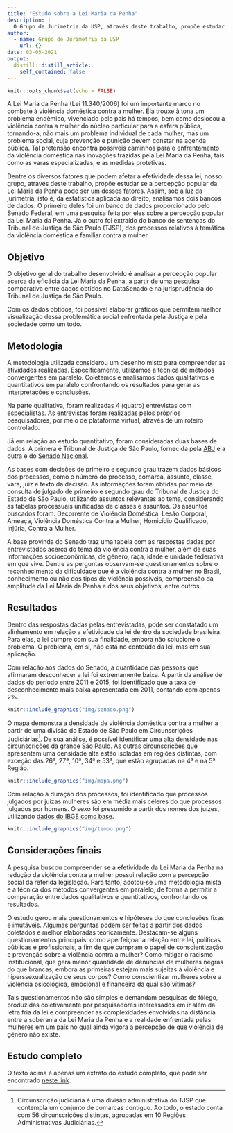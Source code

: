 ```yaml
---
title: "Estudo sobre a Lei Maria da Penha"
description: |
  O Grupo de Jurimetria da USP, através deste trabalho, propõe estudar a Lei Maria da Penha sob a luz da jurimetria.
author:
  - name: Grupo de Jurimetria da USP
    url: {}
date: 03-05-2021
output:
  distill::distill_article:
    self_contained: false
---
```



```r
knitr::opts_chunk$set(echo = FALSE)
```

A Lei Maria da Penha (Lei 11.340/2006) foi um importante marco no combate à violência doméstica contra a mulher. Ela trouxe à tona um problema endêmico, vivenciado pelo país há tempos, bem como deslocou a violência contra a mulher do núcleo particular para a esfera pública, tornando-a, não mais um problema individual de cada mulher, mas um problema social, cuja prevenção e punição devem constar na agenda pública. Tal pretensão encontra possíveis caminhos para o enfrentamento da violência doméstica nas inovações trazidas pela Lei Maria da Penha, tais como as varas especializadas, e as medidas protetivas.

Dentre os diversos fatores que podem afetar a efetividade dessa lei, nosso grupo, através deste trabalho, propõe estudar se a percepção popular da Lei Maria da Penha pode ser um desses fatores. Assim, sob a luz da jurimetria, isto é, da estatística aplicada ao direito, analisamos dois bancos de dados. O primeiro deles foi um banco de dados proporcionado pelo Senado Federal, em uma pesquisa feita por eles sobre a percepção popular da Lei Maria da Penha. Já o outro foi extraído do banco de sentenças do Tribunal de Justiça de São Paulo (TJSP), dos processos relativos à temática da violência doméstica e familiar contra a mulher.

## Objetivo

O objetivo geral do trabalho desenvolvido é analisar a percepção popular acerca da eficácia da Lei Maria da Penha, a partir de uma pesquisa comparativa entre dados obtidos no DataSenado e na jurisprudência do Tribunal de Justiça de São Paulo.

Com os dados obtidos, foi possível elaborar gráficos que permitem melhor visualização dessa problemática social enfrentada pela Justiça e pela sociedade como um todo. 

## Metodologia

A metodologia utilizada considerou um desenho misto para compreender as atividades realizadas. Especificamente, utilizamos a técnica de métodos convergentes em paralelo. Coletamos e analisamos dados qualitativos e quantitativos em paralelo confrontando os resultados para gerar as interpretações e conclusões.

Na parte qualitativa, foram realizadas 4 (quatro) entrevistas com especialistas. As entrevistas foram realizadas pelos próprios pesquisadores, por meio de plataforma virtual, através de um roteiro controlado. 

Já em relação ao estudo quantitativo, foram consideradas duas bases de dados. A primera é Tribunal de Justiça de São Paulo, fornecida pela [ABJ](https://abj.org.br) e a outra é do [Senado Nacional](https://www12.senado.leg.br/institucional/datasenado).

As bases com decisões de primeiro e segundo grau trazem dados básicos dos processos, como o número do processo, comarca, assunto, classe, vara, juiz e texto da decisão. As informações foram obtidas por meio da consulta de julgado de primeiro e segundo grau do Tribunal de Justiça do Estado de São Paulo, utilizando assuntos relevantes ao tema, considerando as tabelas processuais unificadas de classes e assuntos. Os assuntos buscados foram: Decorrente de Violência Doméstica, Lesão Corporal, Ameaça, Violência Doméstica Contra a Mulher, Homicídio Qualificado, Injúria, Contra a Mulher.

A base provinda do Senado traz uma tabela com as respostas dadas por entrevistados acerca do tema da violência contra a mulher, além de suas informações socioeconômicas, de gênero, raça, idade e unidade federativa em que vive. Dentre as perguntas observam-se questionamentos sobre o reconhecimento da dificuldade que é a violência contra a mulher no Brasil, conhecimento ou não dos tipos de violência possíveis, compreensão da amplitude da Lei Maria da Penha e dos seus objetivos, entre outros.

## Resultados

Dentro das respostas dadas pelas entrevistadas, pode ser constatado um alinhamento em relação a efetividade da lei dentro da sociedade brasileira. Para elas, a lei cumpre com sua finalidade, embora não solucione o problema. O problema, em si, não está no conteúdo da lei, mas em sua aplicação.

Com relação aos dados do Senado, a quantidade das pessoas que afirmaram desconhecer a lei foi extremamente baixa. A partir da análise de dados do período entre 2011 e 2015, foi identificado que a taxa de desconhecimento mais baixa apresentada em 2011, contando com apenas 2%.
 
```r
knitr::include_graphics("img/senado.png")
```

O mapa demonstra a densidade de violência doméstica contra a mulher a partir de uma divisão do Estado de São Paulo em Circunscrições Judiciárias[^circ]. De sua análise, é possível identificar uma alta densidade nas circunscrições da grande São Paulo. As outras circunscrições que apresentam uma densidade alta estão isoladas em regiões distintas, com exceção das 26ª, 27ª, 10ª, 34ª e 53ª, que estão agrupadas na 4ª e na 5ª Região.

[^circ]: Circunscrição judiciária é uma divisão administrativa do TJSP que contempla um conjunto de comarcas contíguo. Ao todo, o estado conta com 56 circunscrições distintas, agrupadas em 10 Regiões Administrativas Judiciárias.

```r
knitr::include_graphics("img/mapa.png")
```

Com relação à duração dos processos, foi identificado que processos julgados por juízas mulheres são em média mais céleres do que processos julgados por homens. O sexo foi presumido a partir dos nomes dos juízes, utilizando [dados do IBGE como base](https://github.com/meirelesff/genderBR).

```r
knitr::include_graphics("img/tempo.png")
```

## Considerações finais

A pesquisa buscou compreender se a efetividade da Lei Maria da Penha na redução da violência contra a mulher possui relação com a percepção social da referida legislação. Para tanto, adotou-se uma metodologia mista e a técnica dos métodos convergentes em paralelo, de forma a permitir a comparação entre dados qualitativos e quantitativos, confrontando os resultados. 

O estudo gerou mais questionamentos e hipóteses do que conclusões fixas e imutáveis. Algumas perguntas podem ser feitas a partir dos dados coletados e melhor elaboradas teoricamente. Destacam-se alguns questionamentos principais: como aperfeiçoar a relação entre lei, políticas públicas e profissionais, a fim de que cumpram o papel de conscientização e prevenção sobre a violência contra a mulher? Como mitigar o racismo institucional, que gera menor quantidade de denúncias de mulheres negras do que brancas, embora as primeiras estejam mais sujeitas à violência e hiperssexualização de seus corpos? Como conscientizar mulheres sobre a violência psicológica, emocional e financeira da qual são vítimas? 

Tais questionamentos não são simples e demandam pesquisas de fôlego, produzidas coletivamente por pesquisadores interessados em ir além da letra fria da lei e compreender as complexidades envolvidas na distância entre a soberania da Lei Maria da Penha e a realidade enfrentada pelas mulheres em um país no qual ainda vigora a percepção de que violência de gênero não existe.   

## Estudo completo

O texto acima é apenas um extrato do estudo completo, que pode ser encontrado [neste link]().